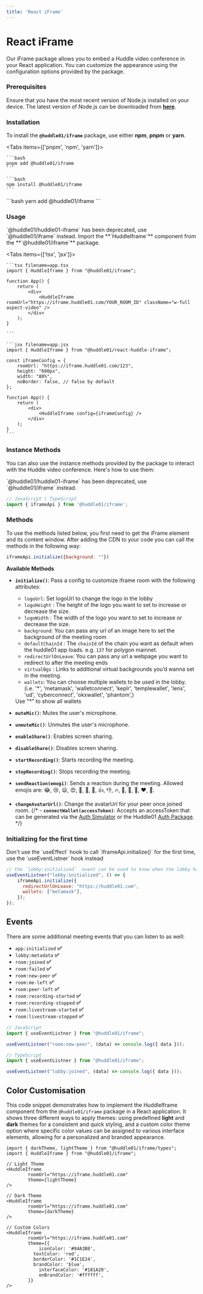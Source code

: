 ```yaml
---
title: 'React iFrame'
---
```



# React iFrame

Our iFrame package allows you to embed a Huddle video conference in your React application. You can customize the appearance using the configuration options provided by the package.

### **Prerequisites**

Ensure that you have the most recent version of Node.js installed on your device. The latest version of Node.js can be downloaded from **[here](https://nodejs.org/en/download/)**.

### **Installation**

To install the **`@huddle01/iframe`** package, use either **npm**, **pnpm** or **yarn**.

<Tabs items={['pnpm', 'npm', 'yarn']}>
  <Tab>

    ```bash
    pnpm add @huddle01/iframe
    ```

  </Tab>
  <Tab>
    
    ```bash
    npm install @huddle01/iframe
    ```

  </Tab>
  <Tab>
    ```bash
    yarn add @huddle01/iframe
    ```

  </Tab>
</Tabs>

### Usage
<Callout emoji="⚠️">
   `@huddle01/huddle01-iframe` has been deprecated, use `@huddle01/iframe` instead.
</Callout>
Import the **`HuddleIframe`** component from the **`@huddle01/iframe`** package.

<Tabs items={['tsx', 'jsx']}>
  <Tab>

    ```tsx filename=app.tsx
    import { HuddleIframe } from "@huddle01/iframe";
  
    function App() {
        return (
            <div>
                <HuddleIframe roomUrl="https://iframe.huddle01.com/YOUR_ROOM_ID" className="w-full aspect-video" />
            </div>
        );
    }

    ```

  </Tab>
  <Tab>

    ```jsx filename=app.jsx
    import { HuddleIframe } from "@huddle01/react-huddle-iframe";

    const iframeConfig = {
        roomUrl: "https://iframe.huddle01.com/123",
        height: "600px",
        width: "80%",
        noBorder: false, // false by default
    };

    function App() {
        return (
            <div>
                <HuddleIframe config={iframeConfig} />
            </div>
        );
    }
    ```

  </Tab>

</Tabs>

### **Instance Methods**

You can also use the instance methods provided by the package to interact with the Huddle video conference. Here's how to use them:

<Callout emoji="⚠️">
   `@huddle01/huddle01-iframe` has been deprecated, use `@huddle01/iframe` instead.
</Callout>

```jsx
// JavaScript | TypeScript
import { iframeApi } from '@huddle01/iframe';
```

### **Methods**

To use the methods listed below, you first need to get the iFrame element and its content window. After adding the CDN to your code you can call the methods in the following way: 

```jsx
iframeApi.initialize({background: ""})
```

**Available Methods**

- **`initialize()`**: Pass a config to customize iframe room with the following attributes:
  - `logoUrl`: Set logoUrl to change the logo in the lobby
  - `logoHeight` : The height of the logo you want to set to increase or decrease the size.
  - `logoWidth` : The width of the logo you want to set to increase or decrease the size.
  - `background`: You can pass any url of an image here to set the background of the meeting room
  - `defaultChainId` : The `chainId` of the chain you want as default when the huddle01 app loads. e.g. `137` for polygon mainnet.
  - `redirectUrlOnLeave`: You can pass any url a webpage you want to redirect to after the meeting ends
  - `virtualBgs` : Links to additional virtual backgrounds you’d wanna set in the meeting.
  - `wallets`: You can choose multiple wallets to be used in the lobby. (i.e. '*', 'metamask', 'walletconnect', 'keplr', 'templewallet', 'lens', 'ud', 'cyberconnect', 'okxwallet', 'phantom',)
  

  <Callout emoji="⚠️">
    Use "*" to show all wallets 
  </Callout>
- **`muteMic()`**: Mutes the user's microphone.
- **`unmuteMic()`**: Unmutes the user's microphone.
- **`enableShare()`**: Enables screen sharing.
- **`disableShare()`**: Disables screen sharing.
- **`startRecording()`**: Starts recording the meeting.
- **`stopRecording()`**: Stops recording the meeting.
- **`sendReaction(emogi)`**: Sends a reaction during the meeting. Allowed emojis are: 😂, 😢, 😦, 😍, 🤔, 👀, 🙌, 👍, 👎, 🔥, 🍻, 🚀, 🎉, ❤️, 💯.
- **`changeAvatarUrl()`**: Change the avatarUrl for your peer once joined room.
{/* - **`connectWallet(accessToken)`**: Accepts an accessToken that can be generated via the [Auth Simulator](https://auth-simulator.vercel.app/) or the Huddle01 [Auth Package](https://www.npmjs.com/package/@huddle01/auth). */}



### **Initializing for the first time**
<Callout emoji="⚠️">
   Don't use the `useEffect` hook to call `iframeApi.initialize()` for the first time, use the `useEventListner` hook instead
</Callout>

```jsx
// the `lobby:initialized`  event can be used to know when the lobby has been loaded 
useEventListner("lobby:initialized", () => {
    iframeApi.initialize({
      redirectUrlOnLeave: "https://huddle01.com",
      wallets: ["metamask"],
    });
});
```


## **Events**

There are some additional meeting events that you can listen to as well:

- `app:initialized` **✅**
- `lobby:metadata` **✅**
- `room:joined` **✅**
- `room:failed` **✅**
- `room:new-peer` **✅**
- `room:me-left` **✅**
- `room:peer-left` **✅**
- `room:recording-started` **✅**
- `room:recording-stopped` **✅**
- `room:livestream-started` **✅**
- `room:livestream-stopped` **✅**

```jsx
// JavaScript
import { useEventListner } from "@huddle01/iframe";

useEventListner("room:new-peer", (data) => console.log({ data }));

// TypeScript
import { useEventListner } from "@huddle01/iframe";

useEventListner("lobby:joined", (data) => console.log({ data }));
```


## **Color Customisation**

This code snippet demonstrates how to implement the HuddleIframe component from the `@huddle01/iframe` package in a React application. It shows three different ways to apply themes: using predefined **light** and **dark** themes for a consistent and quick styling, and a custom color theme option where specific color values can be assigned to various interface elements, allowing for a personalized and branded appearance.

```tsx
import { darkTheme, lightTheme } from "@huddle01/iframe/types";
import { HuddleIframe } from "@huddle01/iframe";

// Light Theme
<HuddleIframe  
		roomUrl="https://iframe.huddle01.com"
		theme={lightTheme}
/>

// Dark Theme
<HuddleIframe  
		roomUrl="https://iframe.huddle01.com"
		theme={darkTheme}
/>

// Custom Colors
<HuddleIframe  
		roomUrl="https://iframe.huddle01.com"
		theme={{
			iconColor: '#94A3B8',
		  textColor: 'red',
		  borderColor: '#1C1E24',
		  brandColor: 'blue',
			interfaceColor: '#181A20',
			onBrandColor: '#ffffff',
		}}
/>
```